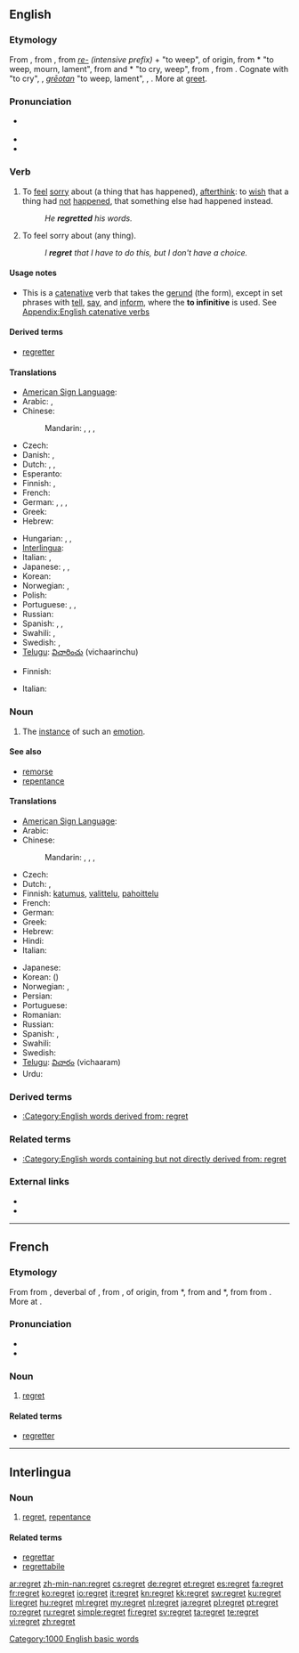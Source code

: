{{wikipedia}}
==English==

===Etymology===
From {{etyl|enm}} {{term|regretten|regretten||lang=enm}}, from {{etyl|fro}} {{term|regreter||to lament}}, from ''[[re-]]'' ''(intensive prefix)'' + {{term||greter|lang=fro}} "to weep", of {{etyl|gem}} origin, from {{etyl|frk}} *{{term||grêtan||lang=frk}} "to weep, mourn, lament", from {{proto|Germanic|grētanan|to weep|lang=}} and {{etyl|frk|-}} *{{term||grêotan||lang=frk}} "to cry, weep", from {{proto|Germanic|greutanan|to weep, cry|lang=en}}, from {{proto|Indo-European|ghrew-|to weep, be sad|lang=en}}. Cognate with {{etyl|gmh|-}} {{term|grazan|grāzan||lang=goh}} "to cry", {{etyl|ang|-}} {{term|grætan|grǣtan|to weep, greet|sc=Latinx|lang=ang}}, {{etyl|ang|-}} ''[[greotan|grēotan]]'' "to weep, lament", {{etyl|non|-}} {{term|gráta||to weep, groan|lang=non}}, {{etyl|got|-}} {{term|𐌲𐍂𐌴𐍄𐌰𐌽||to weep|tr=gretan|lang=got|sc=Goth}}. More at [[greet]].

===Pronunciation===
* {{a|US}} {{IPA|/ɹiˈɡɹɛt/|/ɹəˈɡɹɛt/}}
* {{audio|en-us-regret.ogg|Audio (US)}}
* {{rhymes|ɛt}}

===Verb===
{{en-verb|regrett|ing}}

# To [[feel]] [[sorry]] about (a thing that has happened), [[afterthink]]: to [[wish]] that a thing had [[not]] [[happen]]ed, that something else had happened instead.
#: ''He '''regretted''' his words.''
# {{context|more generally}} To feel sorry about (any thing).
#: ''I '''regret''' that I have to do this, but I don't have a choice.''

====Usage notes====
* This is a [[catenative]] verb that takes the [[gerund]] (the {{term|-ing}} form), except in set phrases with [[tell]], [[say]], and [[inform]], where the '''to infinitive''' is used. See [[Appendix:English catenative verbs]]

====Derived terms====
* [[regretter]]

====Translations====
{{trans-top|feel sorry about some past thing}}
* [[American Sign Language]]: {{tø|ase|A@Chest-PalmBack CirclesVert}}
* Arabic: {{t|ar|تندم|tr=tanáddama}}, {{t|ar|ندم|tr=nádama}}
* Chinese:
*: Mandarin: {{t-|cmn|後悔|sc=Hani}}, {{t-|cmn|后悔|tr=hòuhuǐ|sc=Hani}}, {{t-|cmn|遺憾|sc=Hani}},  {{t-|cmn|遗憾|tr=yíhàn|sc=Hani}}
* Czech: {{t-|cs|litovat}}
* Danish: {{t-|da|angre}}, {{t+|da|fortryde}}
* Dutch: {{t+|nl|betreuren}}, {{t+|nl|spijten}}, {{t-|nl|berouwen}}
* Esperanto: {{t-|eo|bedaŭri|xs=Esperanto}}
* Finnish: {{t-|fi|olla pahoillaan}}, {{t+|fi|katua}}
* French: {{t+|fr|regretter}}
* German: {{t+|de|bedauern}}, {{t+|de|bereuen}}, {{t|de|Leid tun}}, {{t|de|leidtun }}
* Greek: {{t+|el|μετανιώνω}}
* Hebrew: {{t|he|הצטער|tr=hitsta'ér}}
{{trans-mid}}
* Hungarian: {{t+|hu|sajnál}}, {{t+|hu|megbán}}, {{t+|hu|bán}}
* [[Interlingua]]: {{t-|ia|lamentar|xs=Interlingua}}
* Italian: {{t-|it|rimpiangere}}, {{t-|it|rammaricarsi}}
* Japanese: {{t+|ja|後悔|alt=後悔する|tr=kōkai-suru}}, {{t|ja|悔いる|tr=kuiru}}, {{t+|ja|残念|alt=残念に思う|tr=ざんねんにおもう, zannen-ni omou}}
* Korean: {{t+|ko|후회하다|tr=huhoe-hada|sc=Hang}}
* Norwegian: {{t-|no|beklage}}, {{t+|no|angre}}
* Polish: {{t-|pl|żałować}}
* Portuguese: {{t+|pt|arrepender-se}}, {{t+|pt|lamentar}}, 
* Russian: {{t+|ru|сожалеть|tr=sožalét’}}
* Spanish: {{t-|es|lamentar}}, {{t+|es|sentir}}, {{t|es|arrepentir}}
* Swahili: {{t+|sw|sikitiko|xs=Swahili}}, {{t+|sw|juto|xs=Swahili}}
* Swedish: {{t|sv|beklaga}}, {{t|sv|ångra}}
* [[Telugu]]: [[విచారించు]] (vichaarinchu)
{{trans-bottom}}

{{trans-top|to feel sorry about anything}}
* Finnish: {{t-|fi|olla pahoillaan}}
{{trans-mid}}
* Italian: {{t|it|rammaricarsi}}
{{trans-bottom}}

===Noun===
{{en-noun}}

# The [[instance]] of such an [[emotion]].

====See also====
* [[remorse]]
* [[repentance]]

====Translations====
{{trans-top|instance of such an emotion}}
* [[American Sign Language]]: {{tø|ase|A@Chest-PalmBack CirclesVert}}
* Arabic: {{t|ar|أسف|m|tr='ásaf}}
* Chinese:
*: Mandarin: {{t|zh|遺憾|sc=Hani}}, {{t|zh|遗憾|tr=yíhàn|sc=Hani}}, {{t|zh|後悔|sc=Hani}}, {{t|zh|后悔|tr=hòuhuǐ|sc=Hani}}
* Czech: {{t-|cs|lítost|f}}
* Dutch: {{t+|nl|spijt|f}}, {{t+|nl|berouw|n}}
* Finnish: [[katumus]], [[valittelu]], [[pahoittelu]]
* French: {{t+|fr|regret|m}}
* German: {{t+|de|Reue|f}}
* Greek: {{t+|el|λύπη|f}}
* Hebrew: {{t+|he|חרטה|f|tr=harata}}
* Hindi: {{t|hi|अफ़सोस|m|tr=afsos|sc=Deva}}
* Italian: {{t-|it|rammarico|m}}
{{trans-mid}}
* Japanese: {{t+|ja|後悔|tr=こうかい, kōkai|sc=Jpan}}
* Korean: {{t|ko|후회|tr=huhoe|sc=Kore}} ({{t|ko|後悔|sc=Kore}})
* Norwegian: {{t-|no|beklagelse|m}}, {{t+|no|anger|m}}
* Persian: {{t|fa|افسوس|tr=afsus|sc=fa-Arab}}
* Portuguese: {{t+|pt|pesar|m}}
* Romanian: {{t+|ro|regret|n}}
* Russian: {{t+|ru|сожаление|n|tr=sožalénije}}
* Spanish: {{t-|es|pesar|m}}, {{t|es|arrepentimiento|m}}
* Swahili: {{t+|sw|sikitiko|xs=Swahili}}
* Swedish: {{t|sv|ånger|c}}
* [[Telugu]]: [[విచారం]] (vichaaram)
* Urdu: {{t|ur|افسوس|m|tr=afsos|sc=ur-Arab}}
{{trans-bottom}}

===Derived terms===
* [[:Category:English words derived from: regret]]

===Related terms===
* [[:Category:English words containing but not directly derived from: regret]]

===External links===
* {{R:Webster 1913}}
* {{R:Century 1911}}

[[Category:1000 English basic words]]

----

==French==

===Etymology===
From {{etyl|frm|fr}} {{term|regret|lang=frm}} from {{etyl|fro|fr}} {{term|regret|regret|lamentation, complaint|lang=fro}}, deverbal of {{term|regreter||to lament|lang=fro}}, from {{prefix|re|tr1=intensive prefix|greter|tr2=to weep|lang=-}}, of {{etyl|gem|fr}} origin, from {{etyl|frk|fr}} *{{term||grêtan|to weep, mourn, lament|lang=frk}}, from {{proto|Germanic|grētanan|to weep|lang=fr}} and {{frk|fr}} *{{term||grêotan|to cry, weep|lang=frk}}, from {{proto|Germanic|greutanan|to weep, cry|lang=fr}} from {{proto|Indo-European|ghrew-|to weep, be sad|lang=fr}}. More at {{l|en|regret}}.

===Pronunciation===
* {{IPA|lang=fr|/ʁə.ɡʁɛ/}}
* {{audio|Fr-regret.ogg|Audio}}

===Noun===
{{fr-noun|m}}

# [[regret#English|regret]]

====Related terms====
* [[regretter]]

----

==Interlingua==

===Noun===
{{ia-noun}}

# [[regret]], [[repentance]]

====Related terms====
* [[regrettar]]
* [[regrettabile]]

[[ar:regret]]
[[zh-min-nan:regret]]
[[cs:regret]]
[[de:regret]]
[[et:regret]]
[[es:regret]]
[[fa:regret]]
[[fr:regret]]
[[ko:regret]]
[[io:regret]]
[[it:regret]]
[[kn:regret]]
[[kk:regret]]
[[sw:regret]]
[[ku:regret]]
[[li:regret]]
[[hu:regret]]
[[ml:regret]]
[[my:regret]]
[[nl:regret]]
[[ja:regret]]
[[pl:regret]]
[[pt:regret]]
[[ro:regret]]
[[ru:regret]]
[[simple:regret]]
[[fi:regret]]
[[sv:regret]]
[[ta:regret]]
[[te:regret]]
[[vi:regret]]
[[zh:regret]]